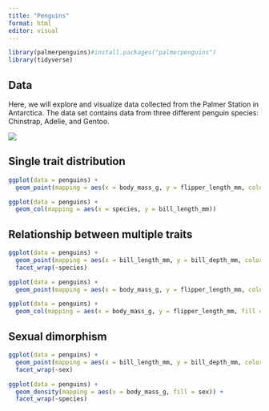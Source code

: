 ```yaml
---
title: "Penguins"
format: html
editor: visual
---
```


```r
library(palmerpenguins)#install.packages("palmerpenguins")
library(tidyverse)
```

## Data

Here, we will explore and visualize data collected from the Palmer Station in Antarctica. The data set contains data from three different penguin species: Chinstrap, Adelie, and Gentoo.

![](https://allisonhorst.github.io/palmerpenguins/reference/figures/lter_penguins.png)

## Single trait distribution

```r
ggplot(data = penguins) +
  geom_point(mapping = aes(x = body_mass_g, y = flipper_length_mm, color = species))
```

```r
ggplot(data = penguins) +
  geom_col(mapping = aes(x = species, y = bill_length_mm))
```

## Relationship between multiple traits

```r
ggplot(data = penguins) +
  geom_point(mapping = aes(x = bill_length_mm, y = bill_depth_mm, color = sex)) +
  facet_wrap(~species)
```

```r
ggplot(data = penguins) +
  geom_point(mapping = aes(x = body_mass_g, y = flipper_length_mm, color = species))
```

```r
ggplot(data = penguins) +
  geom_col(mapping = aes(x = body_mass_g, y = flipper_length_mm, fill = species))
```

## Sexual dimorphism

```r
ggplot(data = penguins) +
  geom_point(mapping = aes(x = bill_length_mm, y = bill_depth_mm, color = island)) +
  facet_wrap(~sex)
```

```r
ggplot(data = penguins) +
  geom_density(mapping = aes(x = body_mass_g, fill = sex)) +
  facet_wrap(~species)
```
